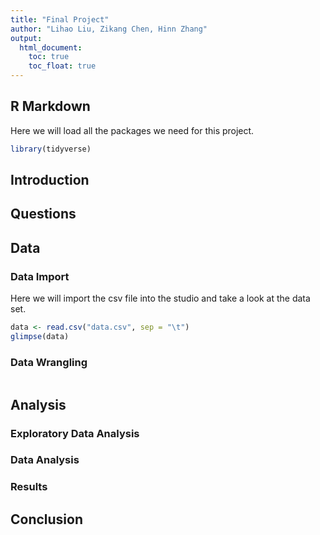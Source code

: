 ```yaml
---
title: "Final Project"
author: "Lihao Liu, Zikang Chen, Hinn Zhang"
output: 
  html_document:
    toc: true
    toc_float: true
---
```


## R Markdown

Here we will load all the packages we need for this project.

```r
library(tidyverse)
```

## Introduction


## Questions


## Data



### Data Import

Here we will import the csv file into the studio and take a look at the data set.

```r
data <- read.csv("data.csv", sep = "\t")
glimpse(data)
```

### Data Wrangling

```r

```


## Analysis

### Exploratory Data Analysis




### Data Analysis



### Results


## Conclusion



